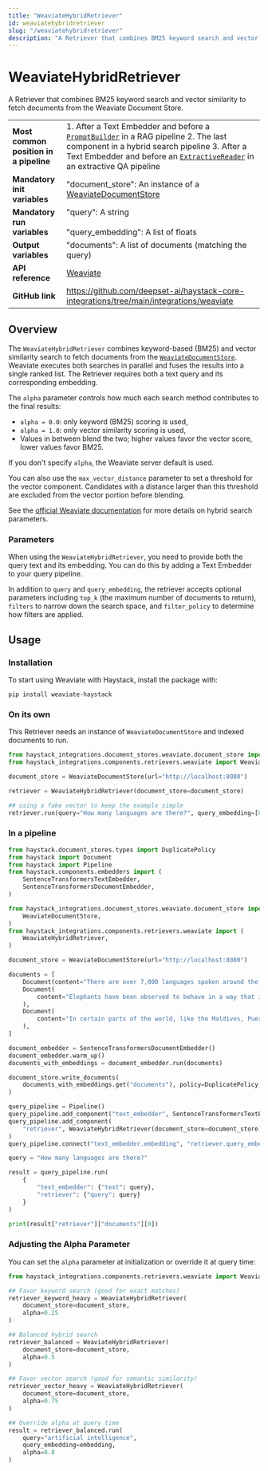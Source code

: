 ```yaml
---
title: "WeaviateHybridRetriever"
id: weaviatehybridretriever
slug: "/weaviatehybridretriever"
description: "A Retriever that combines BM25 keyword search and vector similarity to fetch documents from the Weaviate Document Store."
---
```


# WeaviateHybridRetriever

A Retriever that combines BM25 keyword search and vector similarity to fetch documents from the Weaviate Document Store.

|  |  |
| --- | --- |
| **Most common position in a pipeline** | 1. After a Text Embedder and before a [`PromptBuilder`](../builders/promptbuilder.mdx) in a RAG pipeline 2. The last component in a hybrid search pipeline 3. After a Text Embedder and before an [`ExtractiveReader`](../readers/extractivereader.mdx) in an extractive QA pipeline |
| **Mandatory init variables** | "document_store": An instance of a [WeaviateDocumentStore](../../document-stores/weaviatedocumentstore.mdx) |
| **Mandatory run variables** | "query": A string  <br /> <br />"query_embedding": A list of floats |
| **Output variables** | "documents": A list of documents (matching the query) |
| **API reference** | [Weaviate](/reference/integrations-weaviate) |
| **GitHub link** | https://github.com/deepset-ai/haystack-core-integrations/tree/main/integrations/weaviate |

## Overview

The `WeaviateHybridRetriever` combines keyword-based (BM25) and vector similarity search to fetch documents from the [`WeaviateDocumentStore`](../../document-stores/weaviatedocumentstore.mdx). Weaviate executes both searches in parallel and fuses the results into a single ranked list. The Retriever requires both a text query and its corresponding embedding.

The `alpha` parameter controls how much each search method contributes to the final results:

- `alpha = 0.0`: only keyword (BM25) scoring is used,
- `alpha = 1.0`: only vector similarity scoring is used,
- Values in between blend the two; higher values favor the vector score, lower values favor BM25.

If you don't specify `alpha`, the Weaviate server default is used.

You can also use the `max_vector_distance` parameter to set a threshold for the vector component. Candidates with a distance larger than this threshold are excluded from the vector portion before blending.

See the [official Weaviate documentation](https://weaviate.io/developers/weaviate/search/hybrid#parameters) for more details on hybrid search parameters.

### Parameters

When using the `WeaviateHybridRetriever`, you need to provide both the query text and its embedding. You can do this by adding a Text Embedder to your query pipeline.

In addition to `query` and `query_embedding`, the retriever accepts optional parameters including `top_k` (the maximum number of documents to return), `filters` to narrow down the search space, and `filter_policy` to determine how filters are applied.

## Usage

### Installation

To start using Weaviate with Haystack, install the package with:

```shell
pip install weaviate-haystack
```

### On its own

This Retriever needs an instance of `WeaviateDocumentStore` and indexed documents to run.

```python
from haystack_integrations.document_stores.weaviate.document_store import WeaviateDocumentStore
from haystack_integrations.components.retrievers.weaviate import WeaviateHybridRetriever

document_store = WeaviateDocumentStore(url="http://localhost:8080")

retriever = WeaviateHybridRetriever(document_store=document_store)

## using a fake vector to keep the example simple
retriever.run(query="How many languages are there?", query_embedding=[0.1]*768)
```

### In a pipeline

```python
from haystack.document_stores.types import DuplicatePolicy
from haystack import Document
from haystack import Pipeline
from haystack.components.embedders import (
    SentenceTransformersTextEmbedder,
    SentenceTransformersDocumentEmbedder,
)

from haystack_integrations.document_stores.weaviate.document_store import (
    WeaviateDocumentStore,
)
from haystack_integrations.components.retrievers.weaviate import (
    WeaviateHybridRetriever,
)

document_store = WeaviateDocumentStore(url="http://localhost:8080")

documents = [
    Document(content="There are over 7,000 languages spoken around the world today."),
    Document(
        content="Elephants have been observed to behave in a way that indicates a high level of self-awareness, such as recognizing themselves in mirrors."
    ),
    Document(
        content="In certain parts of the world, like the Maldives, Puerto Rico, and San Diego, you can witness the phenomenon of bioluminescent waves."
    ),
]

document_embedder = SentenceTransformersDocumentEmbedder()
document_embedder.warm_up()
documents_with_embeddings = document_embedder.run(documents)

document_store.write_documents(
    documents_with_embeddings.get("documents"), policy=DuplicatePolicy.OVERWRITE
)

query_pipeline = Pipeline()
query_pipeline.add_component("text_embedder", SentenceTransformersTextEmbedder())
query_pipeline.add_component(
    "retriever", WeaviateHybridRetriever(document_store=document_store)
)
query_pipeline.connect("text_embedder.embedding", "retriever.query_embedding")

query = "How many languages are there?"

result = query_pipeline.run(
    {
        "text_embedder": {"text": query},
        "retriever": {"query": query}
    }
)

print(result["retriever"]["documents"][0])
```

### Adjusting the Alpha Parameter

You can set the `alpha` parameter at initialization or override it at query time:

```python
from haystack_integrations.components.retrievers.weaviate import WeaviateHybridRetriever

## Favor keyword search (good for exact matches)
retriever_keyword_heavy = WeaviateHybridRetriever(
    document_store=document_store,
    alpha=0.25
)

## Balanced hybrid search
retriever_balanced = WeaviateHybridRetriever(
    document_store=document_store,
    alpha=0.5
)

## Favor vector search (good for semantic similarity)
retriever_vector_heavy = WeaviateHybridRetriever(
    document_store=document_store,
    alpha=0.75
)

## Override alpha at query time
result = retriever_balanced.run(
    query="artificial intelligence",
    query_embedding=embedding,
    alpha=0.8
)
```
